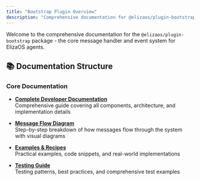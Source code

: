 ```yaml
---
title: "Bootstrap Plugin Overview"
description: "Comprehensive documentation for @elizaos/plugin-bootstrap - the core message handler and event system for ElizaOS agents"
---
```



Welcome to the comprehensive documentation for the `@elizaos/plugin-bootstrap` package - the core message handler and event system for ElizaOS agents.

## 📚 Documentation Structure

### Core Documentation

- **[Complete Developer Documentation](/plugins/bootstrap/complete-documentation)**  
  Comprehensive guide covering all components, architecture, and implementation details

- **[Message Flow Diagram](/plugins/bootstrap/message-flow)**  
  Step-by-step breakdown of how messages flow through the system with visual diagrams

- **[Examples & Recipes](/plugins/bootstrap/examples)**  
  Practical examples, code snippets, and real-world implementations

- **[Testing Guide](/plugins/bootstrap/testing-guide)**  
  Testing patterns, best practices, and comprehensive test examples



